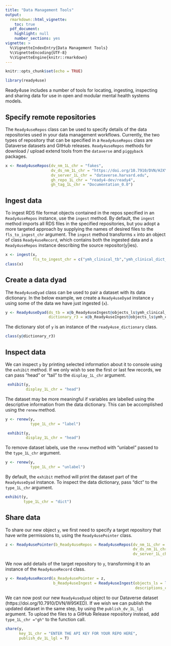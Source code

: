 ```yaml
---
title: "Data Management Tools"
output: 
  rmarkdown::html_vignette:
    toc: true
  pdf_document:
    highlight: null
    number_sections: yes
vignette: >
  %\VignetteIndexEntry{Data Management Tools}
  %\VignetteEncoding{UTF-8}
  %\VignetteEngine{knitr::rmarkdown}
---
```

```r
knitr::opts_chunk$set(echo = TRUE)
```
```r
library(ready4use)
```
Ready4use includes a number of tools for locating, ingesting, inspecting and sharing data for use in open and modular mental health systems models. 

## Specify remote repositories
The `Ready4useRepos` class can be used to specify details of the data repositories used in your data management workflows. Currently, the two types of repository that can be specified in a `Ready4useRepos` class are Dataverse datasets and GitHub releases. `Ready4useRepos` methods for download / upload extend tools from the `dataverse` and `piggyback` packages.

```r
x <- Ready4useRepos(dv_nm_1L_chr = "fakes",
                    dv_ds_nm_1L_chr = "https://doi.org/10.7910/DVN/HJXYKQ",
                    dv_server_1L_chr = "dataverse.harvard.edu",
                    gh_repo_1L_chr = "ready4-dev/ready4",
                    gh_tag_1L_chr = "Documentation_0.0")
```

## Ingest data
To ingest RDS file format objects contained in the repos specified in an `Ready4useRepos` instance, use the `ingest` method. By default, the `ingest` method imports all RDS files in the specified repositories, but you adopt a more targeted approach by supplying the names of desired files to the `fls_to_ingest_chr` argument. The `ingest` method transforms `x` into an object of class `Ready4useRecord`, which contains both the ingested data and a `Ready4useRepos` instance describing the source repositor(y|ies). 

```r
x <- ingest(x,
            fls_to_ingest_chr = c("ymh_clinical_tb","ymh_clinical_dict_r3"))
class(x)
```

## Create a data dyad
The `Ready4useDyad` class can be used to pair a dataset with its data dictionary. In the below example, we create a `Ready4useDyad` instance `y` using some of the data we have just ingested (`x`).

```r
y <- Ready4useDyad(ds_tb = x@b_Ready4useIngest@objects_ls$ymh_clinical_tb,
                   dictionary_r3 = x@b_Ready4useIngest@objects_ls$ymh_clinical_dict_r3)
```

The dictionary slot of `y` is an instance of the `ready4use_dictionary` class.

```r
class(y@dictionary_r3)
```


## Inspect data
We can inspect `y` by printing selected information about it to console using the `exhibit` method. If we only wish to see the first or last few records, we can pass "head" or "tail" to the `display_1L_chr` argument.

```r
 exhibit(y,
         display_1L_chr = "head")
```

The dataset may be more meaningful if variables are labelled using the descriptive information from the data dictionary. This can be accomplished using the `renew` method.

```r
y <- renew(y,
           type_1L_chr = "label")
```

```r
 exhibit(y,
         display_1L_chr = "head")
```

To remove dataset labels, use the `renew` method with "unlabel" passed to the `type_1L_chr` argument.

```r
y <- renew(y,
           type_1L_chr = "unlabel")
```

By default, the `exhibit` method will print the dataset part of the `Ready4useDyad` instance. To inspect the data dictionary, pass "dict" to the `type_1L_chr` argument.

```r
exhibit(y,
        type_1L_chr = "dict")
```

## Share data
To share our new object `y`, we first need to specify a target repository that have write permissions to, using the `Ready4usePointer` class.

```r
z <- Ready4usePointer(b_Ready4useRepos = Ready4useRepos(dv_nm_1L_chr = "fakes",
                                                        dv_ds_nm_1L_chr = "https://doi.org/10.7910/DVN/W95KED",
                                                        dv_server_1L_chr = "dataverse.harvard.edu"))
```

We now add details of the target repository to `y`, transforming it to an instance of the `Ready4useRecord` class.

```r
y <- Ready4useRecord(a_Ready4usePointer = z,
                     b_Ready4useIngest = Ready4useIngest(objects_ls = list(ymh_clinical_dyad_r4 = y),
                                                         descriptions_chr = c("An example of a Ready4useDyad - a dataset and data dictionary pair. Note this example uses fake data")))
```

We can now post our new `Ready4useDyad` object to our Dataverse dataset (https://doi.org/10.7910/DVN/W95KED). If we wish we can publish the updated dataset in the same step, by using the `publish_dv_1L_lgl` argument. To upload the files to a GitHub Release repository instead, add `type_1L_chr ="gh"` to the function call.

```r
share(y,
      key_1L_chr = "ENTER THE API KEY FOR YOUR REPO HERE",
      publish_dv_1L_lgl = T)
```
